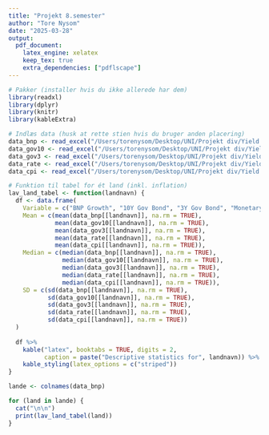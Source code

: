 ```yaml
---
title: "Projekt 8.semester"
author: "Tore Nysom"
date: "2025-03-28"
output:
  pdf_document:
    latex_engine: xelatex
    keep_tex: true
    extra_dependencies: ["pdflscape"]
---
```


```r
# Pakker (installer hvis du ikke allerede har dem)
library(readxl)
library(dplyr)
library(knitr)
library(kableExtra)

# Indlæs data (husk at rette stien hvis du bruger anden placering)
data_bnp <- read_excel("/Users/torenysom/Desktop/UNI/Projekt div/Yield.xlsx", sheet = "Short-term")
data_gov10 <- read_excel("/Users/torenysom/Desktop/UNI/Projekt div/Yield.xlsx", sheet = "Long-term")
data_gov3 <- read_excel("/Users/torenysom/Desktop/UNI/Projekt div/Yield.xlsx", sheet = "GDP")
data_rate <- read_excel("/Users/torenysom/Desktop/UNI/Projekt div/Yield.xlsx", sheet = "MPRate")
data_cpi <- read_excel("/Users/torenysom/Desktop/UNI/Projekt div/Yield.xlsx", sheet = "Inflation")
```

```r
# Funktion til tabel for ét land (inkl. inflation)
lav_land_tabel <- function(landnavn) {
  df <- data.frame(
    Variable = c("BNP Growth", "10Y Gov Bond", "3Y Gov Bond", "Monetary Policy Rate", "Inflation"),
    Mean = c(mean(data_bnp[[landnavn]], na.rm = TRUE),
             mean(data_gov10[[landnavn]], na.rm = TRUE),
             mean(data_gov3[[landnavn]], na.rm = TRUE),
             mean(data_rate[[landnavn]], na.rm = TRUE),
             mean(data_cpi[[landnavn]], na.rm = TRUE)),
    Median = c(median(data_bnp[[landnavn]], na.rm = TRUE),
               median(data_gov10[[landnavn]], na.rm = TRUE),
               median(data_gov3[[landnavn]], na.rm = TRUE),
               median(data_rate[[landnavn]], na.rm = TRUE),
               median(data_cpi[[landnavn]], na.rm = TRUE)),
    SD = c(sd(data_bnp[[landnavn]], na.rm = TRUE),
           sd(data_gov10[[landnavn]], na.rm = TRUE),
           sd(data_gov3[[landnavn]], na.rm = TRUE),
           sd(data_rate[[landnavn]], na.rm = TRUE),
           sd(data_cpi[[landnavn]], na.rm = TRUE))
  )
  
  df %>%
    kable("latex", booktabs = TRUE, digits = 2,
          caption = paste("Descriptive statistics for", landnavn)) %>%
    kable_styling(latex_options = c("striped"))
}
```
```r
lande <- colnames(data_bnp)

for (land in lande) {
  cat("\n\n")
  print(lav_land_tabel(land))
}
```

